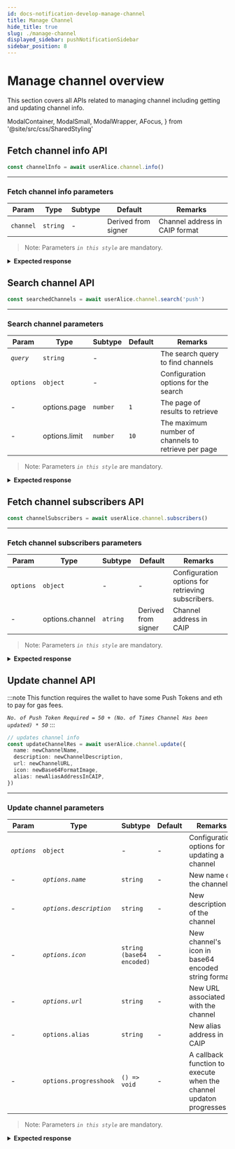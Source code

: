 ```yaml
---
id: docs-notification-develop-manage-channel
title: Manage Channel
hide_title: true
slug: ./manage-channel
displayed_sidebar: pushNotificationSidebar
sidebar_position: 8
---
```


# Manage channel overview

This section covers all APIs related to managing channel including getting and updating channel info.

<head>
  <title>Manage Channel | Push Notification | Push Documentation</title>
</head>

  ModalContainer,
  ModalSmall,
  ModalWrapper,
  AFocus,
} from '@site/src/css/SharedStyling'

## Fetch channel info API

<Tabs className="codetabs" groupId="code-examples">
  <TabItem value="js" attributes={{className: "codetab js"}} default>

```typescript
const channelInfo = await userAlice.channel.info()
```

  </TabItem>
</Tabs>

---

### Fetch channel info parameters

| Param     | Type     | Subtype | Default             | Remarks                        |
| --------- | -------- | ------- | ------------------- | ------------------------------ |
| `channel` | `string` | -       | Derived from signer | Channel address in CAIP format |

> Note: Parameters _`in this style`_ are mandatory.

<details>
  <summary><b>Expected response</b></summary>

```typescript
{
  id: 23,
  channel: '0xD8634C39BBFd4033c0d3289C4515275102423681',
  ipfshash: 'QmVaY4HQaorrMhKo1sHk7FM1B8Xi1JnT3DvJbG9Xv7VeLZ',
  name: 'Updated Name',
  info: 'Testing new description',
  url: 'https://google.com',
  icon: 'https://gateway.ipfs.io/ipfs/bafybeib76bmkscu6efwawi2tkltdgthwrpny2ok7lur7nltffgydiq7ruy/QmVaY4HQaorrMhKo1sHk7FM1B8Xi1JnT3DvJbG9Xv7VeLZ',
  processed: 1,
  attempts: 0,
  alias_address: 'NULL',
  alias_blockchain_id: 'NULL',
  is_alias_verified: 1,
  blocked: 0,
  alias_verification_event: '{"aliasAddress": "eip155:420:0xD8634C39BBFd4033c0d3289C4515275102423681", "aliasBlockchainId": "420"}',
  activation_status: 1,
  verified_status: 0,
  subgraph_details: null,
  counter: null,
  timestamp: '2023-10-04T11:53:09.000Z',
  subgraph_attempts: 0,
  channel_settings: '[]',
  subscriber_count: 0
}
```

</details>

## Search channel API

<Tabs className="codetabs" groupId="code-examples">
  <TabItem value="js" attributes={{className: "codetab js"}} default>

```typescript
const searchedChannels = await userAlice.channel.search('push')
```

  </TabItem>
</Tabs>

---

### Search channel parameters

| Param     | Type          | Subtype  | Default | Remarks                                             |
| --------- | ------------- | -------- | ------- | --------------------------------------------------- |
| _`query`_ | `string`      | -        |         | The search query to find channels                   |
| `options` | `object`      | -        |         | Configuration options for the search                |
| -         | options.page  | `number` | `1`     | The page of results to retrieve                     |
| -         | options.limit | `number` | `10`    | The maximum number of channels to retrieve per page |

> Note: Parameters _`in this style`_ are mandatory.

<details>
  <summary><b>Expected response</b></summary>

```typescript
;[
  {
    id: 2,
    channel: '0x74415Bc4C4Bf4Baecc2DD372426F0a1D016Fa924',
    ipfshash: 'QmSbRT16JVF922yAB26YxWFD6DmGsnSHm8VBrGUQnXTS74',
    name: 'Ethereum Push Notification Service',
    info: 'The channel provides useful information, notifications, etc to all the users of the EPNS platform. While not recommended, you can unsubcribe if you want to.',
    url: 'https://epns.io/',
    icon: 'https://gateway.ipfs.io/ipfs/bafybeihwgapkthxi6udojr7soqetk5xx22bdy56uupivcwkriaiqzwlyiu/QmSbRT16JVF922yAB26YxWFD6DmGsnSHm8VBrGUQnXTS74',
    processed: 1,
    attempts: 0,
    alias_address: 'NULL',
    alias_blockchain_id: 'NULL',
    is_alias_verified: 0,
    blocked: 0,
    alias_verification_event: null,
    activation_status: 1,
    verified_status: 0,
    subgraph_details: null,
    counter: null,
    timestamp: '2022-12-12T05:17:02.000Z',
    subgraph_attempts: 0,
    channel_settings: null,
    subscriber_count: 11,
  },
  {
    id: 96,
    channel: '0x18C0Ab0809589c423Ac9eb42897258757b6b3d3d',
    ipfshash: 'QmYo8ABBk3tj3g6FRiLkoJNFRedm7JVk6iiVWTRdeEmRmy',
    name: 'test with push',
    info: 'test with push',
    url: 'https://push.org',
    icon: 'https://gateway.ipfs.io/ipfs/bafybeicsksoatvksk4xazftcehg6sodevkgzkzuuvoz3htzt7ejskbdu2y/QmYo8ABBk3tj3g6FRiLkoJNFRedm7JVk6iiVWTRdeEmRmy',
    processed: 1,
    attempts: 0,
    alias_address: 'NULL',
    alias_blockchain_id: 'NULL',
    is_alias_verified: 0,
    blocked: 0,
    alias_verification_event: null,
    activation_status: 1,
    verified_status: 0,
    subgraph_details: null,
    counter: null,
    timestamp: '2023-01-10T04:42:26.000Z',
    subgraph_attempts: 0,
    channel_settings: null,
    subscriber_count: 0,
  },
]
```

</details>

## Fetch channel subscribers API

<Tabs className="codetabs" groupId="code-examples">
  <TabItem value="js" attributes={{className: "codetab js"}} default>

```typescript
const channelSubscribers = await userAlice.channel.subscribers()
```

  </TabItem>
</Tabs>

---

### Fetch channel subscribers parameters

| Param     | Type            | Subtype  | Default             | Remarks                                           |
| --------- | --------------- | -------- | ------------------- | ------------------------------------------------- |
| `options` | `object`        | -        | -                   | Configuration options for retrieving subscribers. |
| -         | options.channel | `atring` | Derived from signer | Channel address in CAIP                           |

> Note: Parameters _`in this style`_ are mandatory.

<details>
  <summary><b>Expected response</b></summary>

```typescript
// PushAPI.channels.getSubscribers | Response - 200 OK
{
    "itemcount": 10,
    "subscribers": [
        "0x1d4f52775344f9a32093af0ccd03a4fb6dac8e30",
        "0x28d615edd8404f8ca1e0271a0b5a48171589921a",
        "0x4352639b99689069f9b0b847eee349c3c1b0706c",
        "0x50029e62540537045bcfd3d320483865344edb33",
        "0x5ac9e6205eaca2bbba6ef716fd9aabd76326eeee",
        "0x778d3206374f8ac265728e18e3fe2ae6b93e4ce4",
        "0xa44f2994750cf774eab05751d90ade4dedabe7fe",
        "0xbcfb7da1dcf40e8cfb331683bb7d6f4eba091b08",
        "0xcf5dbf241fc65a5af56c95101ac4e9ec2c57d941",
        "0xd8634c39bbfd4033c0d3289c4515275102423681"
    ]
}
```

</details>

## Update channel API

:::note
This function requires the wallet to have some Push Tokens and eth to pay for gas fees.

_`No. of Push Token Required = 50 + (No. of Times Channel Has been updated) * 50`_
:::

<Tabs className="codetabs" groupId="code-examples">
  <TabItem value="js" attributes={{className: "codetab js"}} default>

```typescript
// updates channel info
const updateChannelRes = await userAlice.channel.update({
  name: newChannelName,
  description: newChannelDescription,
  url: newChannelURL,
  icon: newBase64FormatImage,
  alias: newAliasAddressInCAIP,
})
```

  </TabItem>
</Tabs>

---

### Update channel parameters

| Param       | Type                    | Subtype                   | Default | Remarks                                                            |
| ----------- | ----------------------- | ------------------------- | ------- | ------------------------------------------------------------------ |
| _`options`_ | `object`                | -                         | -       | Configuration options for updating a channel                       |
| -           | _`options.name`_        | `string`                  | -       | New name of the channel                                            |
| -           | _`options.description`_ | `string`                  | -       | New description of the channel                                     |
| -           | _`options.icon`_        | `string (base64 encoded)` | -       | New channel's icon in base64 encoded string format                 |
| -           | _`options.url`_         | `string`                  | -       | New URL associated with the channel                                |
| -           | `options.alias`         | `string`                  | -       | New alias address in CAIP                                          |
| -           | `options.progresshook`  | `() => void`              | -       | A callback function to execute when the channel updaton progresses |

> Note: Parameters _`in this style`_ are mandatory.

<details>
  <summary><b>Expected response</b></summary>

```typescript
{
  transactionHash: '0xf5056d382f209b5a7bcbf08d69c80dd13079467ba38413da8ca065a45f901a32'
}
```

</details>
